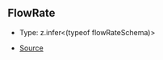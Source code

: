 ## FlowRate

- Type: z.infer\<(typeof flowRateSchema)>

- [Source](https://github.com/superfluid-finance/widget/blob/28c3a53/packages/widget/src/core/PaymentOption.ts#L86)